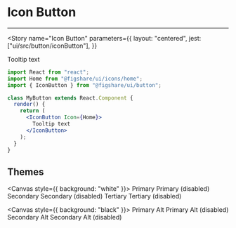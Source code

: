 

<Meta title="UI/Button/Icon Button" component={IconButton} />

# Icon Button
---


<Story
  name="Icon Button"
  parameters={{
    layout: "centered",
    jest: ["ui/src/button/iconButton"],
  }}
>
  <IconButton Icon={Home}>
    Tooltip text
  </IconButton>
</Story>


```jsx
import React from "react";
import Home from "@figshare/ui/icons/home";
import { IconButton } from "@figshare/ui/button";

class MyButton extends React.Component {
  render() {
    return (
      <IconButton Icon={Home}>
        Tooltip text
      </IconButton>
    );
  }
}
```

<ArgsTable of={IconButton} />


## Themes

<Canvas style={{ background: "white" }}>
  <IconButton theme="primary" Icon={Home}>Primary</IconButton>
  <IconButton Icon={Home} disabled={true} theme="primary">Primary (disabled)</IconButton>
  <IconButton theme="secondary" Icon={Home}>Secondary</IconButton>
  <IconButton Icon={Home} disabled={true} theme="secondary">Secondary (disabled)</IconButton>
  <IconButton theme="tertiary" Icon={Home}>Tertiary</IconButton>
  <IconButton Icon={Home} disabled={true} theme="tertiary">Tertiary (disabled)</IconButton>
</Canvas>

<Canvas style={{ background: "black" }}>
  <IconButton theme="primaryAlt" Icon={Home}>Primary Alt</IconButton>
  <IconButton Icon={Home} disabled={true} theme="primaryAlt">Primary Alt (disabled)</IconButton>
  <IconButton theme="secondaryAlt" Icon={Home}>Secondary Alt</IconButton>
  <IconButton Icon={Home} disabled={true} theme="secondaryAlt">Secondary Alt (disabled)</IconButton>
</Canvas>
